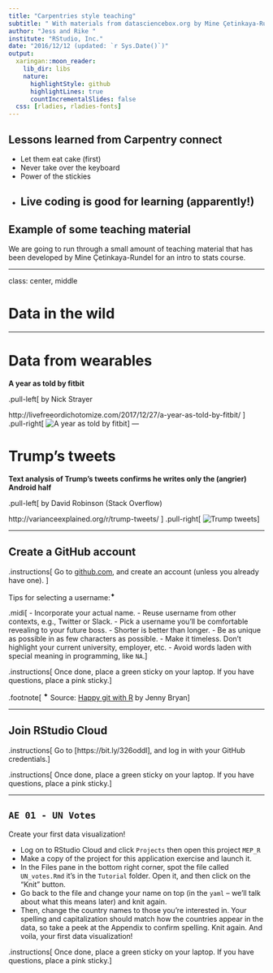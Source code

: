 ```yaml
---
title: "Carpentries style teaching"
subtitle: " With materials from datasciencebox.org by Mine Çetinkaya-Rundel"
author: "Jess and Rike "
institute: "RStudio, Inc."
date: "2016/12/12 (updated: `r Sys.Date()`)"
output:
  xaringan::moon_reader:
    lib_dir: libs
    nature:
      highlightStyle: github
      highlightLines: true
      countIncrementalSlides: false
  css: [rladies, rladies-fonts]
---
```


## Lessons learned from Carpentry connect 

- Let them eat cake (first)
- Never take over the keyboard
- Power of the stickies
- Live coding is good for learning (apparently!)
---

## Example of some teaching material

We are going to run through a small amount of teaching material that has been developed by Mine Çetinkaya-Rundel for an intro to stats course. 

---

class: center, middle

# Data in the wild

---

# Data from wearables

**A year as told by fitbit**

.pull-left[
by Nick Strayer

http://livefreeordichotomize.com/2017/12/27/a-year-as-told-by-fitbit/
]
.pull-right[
![A year as told by fitbit](img/nick-strayer-fitbit.png)
]
---

# Trump's tweets

**Text analysis of Trump's tweets confirms he writes only the (angrier) Android half**

.pull-left[
by David Robinson (Stack Overflow)

http://varianceexplained.org/r/trump-tweets/
]
.pull-right[
![Trump tweets](img/david-robinson-trump-tweets.png)
]

---

## Create a GitHub account

.instructions[
Go to [github.com](https://github.com/), and create an account (unless you already have one). 
]

Tips for selecting a username:<sup>✦</sup>

.midi[
- Incorporate your actual name.
- Reuse username from other contexts, e.g., Twitter or Slack.
- Pick a username you'll be comfortable revealing to your future boss.
- Shorter is better than longer.
- Be as unique as possible in as few characters as possible.
- Make it timeless. Don’t highlight your current university, employer, etc.
- Avoid words laden with special meaning in programming, like `NA`.
]

.instructions[
Once done, place a green sticky on your laptop. If you have questions, place a pink sticky.
]

.footnote[ 
<sup>✦</sup> Source: [Happy git with R](http://happygitwithr.com/github-acct.html#username-advice) by Jenny Bryan
]

---

## Join RStudio Cloud

.instructions[
Go to [https://bit.ly/326oddl], and log in with your GitHub credentials.
]

.instructions[
Once done, place a green sticky on your laptop. If you have questions, place a pink sticky.
]

---

## <i class="fas fa-laptop"></i> `AE 01 - UN Votes` 

Create your first data visualization!

- Log on to RStudio Cloud and click `Projects` then open this project `MEP_R`
- Make a copy of the project for this application exercise and launch it.
- In the Files pane in the bottom right corner, spot the file called `UN_votes.Rmd` it's in the `Tutorial` folder. Open it, and then click on the "Knit" button.
- Go back to the file and change your name on top (in the `yaml` -- we'll talk about what this means later) and knit again.
- Then, change the country names to those you're interested in. Your spelling and capitalization should match how the countries appear in the data, so take a peek at the Appendix to confirm spelling. Knit again. And voila, your first data visualization!

.instructions[
Once done, place a green sticky on your laptop. If you have questions, place a pink sticky.
]


